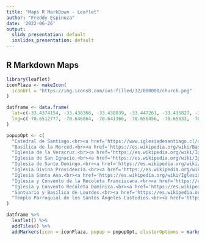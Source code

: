 ```yaml
---
title: "Maps R MarkDown - Leaflet"
author: "Freddy Espinoza"
date: '2022-06-26'
output:
  slidy_presentation: default
  ioslides_presentation: default
---
```


## R Markdown Maps

```r
library(leaflet)
iconPlaza <- makeIcon(
  iconUrl = "https://img.icons8.com/ios-filled/32/000000/church.png"
)

datframe <- data.frame(
  lat=c(-33.4374154, -33.438366, -33.438839, -33.447261, -33.435827, -33.420319, -33.437936, -33.430562, -33.423929, -33.438358, -33.436175),
  lng=c(-70.6512777, -70.646864, -70.641366, -70.656456, -70.65033, -70.606163, -70.65865, -70.647658,-70.644375, -70.685847, -70.629942)
)

popupOpt <- c(
  "Catedral de Santiago.<br><a href='https://www.iglesiadesantiago.cl/centros-eclesiasticos/catedral-de-santiago/catedral-de-santiago'>Más Detalles</a>",
  "Basílica de la Merced.<br><a href='https://es.wikipedia.org/wiki/Bas%C3%ADlica_de_la_Merced_(Santiago_de_Chile)'>Más Detalles</a>",
  "Iglesia de la Veracruz.<br><a href='https://es.wikipedia.org/wiki/Iglesia_de_la_Veracruz_(Santiago_de_Chile)'>Más Detalles</a>",
  "Iglesia de San Ignacio.<br><a href='https://es.wikipedia.org/wiki/Iglesia_de_San_Ignacio_(Santiago_de_Chile)'>Más Detalles</a>",
  "Iglesia de Santo Domingo.<br><a href='https://es.wikipedia.org/wiki/Iglesia_de_Santo_Domingo_(Santiago_de_Chile)'>Más Detalles</a>",
  "Iglesia Divina Providencia.<br><a href='https://es.wikipedia.org/wiki/Iglesia_de_la_Divina_Providencia'>Más Detalles</a>",
  "Iglesia Santa Ana.<br><a href='https://es.wikipedia.org/wiki/Iglesia_de_Santa_Ana_(Santiago_de_Chile)'>Más Detalles</a>",
  "Iglesia y Convento de la Recoleta Franciscana.<br><a href='https://es.wikipedia.org/wiki/Iglesia_de_la_Recoleta_Franciscana'>Más Detalles</a>",
  "Iglesia y Convento Recoleta Dominica.<br><a href='https://es.wikipedia.org/wiki/Iglesia_de_la_Recoleta_Dominica'>Más Detalles</a>",
  "Santuario y Basílica de Lourdes.<br><a href='https://es.wikipedia.org/wiki/Bas%C3%ADlica_de_Nuestra_Se%C3%B1ora_de_Lourdes_(Santiago_de_Chile)'>Más Detalles</a>",
  "Templo Parroquial de los Santos Ángeles Custodios.<br><a href='https://es.wikipedia.org/wiki/Iglesia_de_los_Santos_%C3%81ngeles_Custodios_(Santiago_de_Chile)'>Más Detalles</a>"
)

datframe %>%
  leaflet() %>%
  addTiles() %>%
  addMarkers(icon = iconPlaza, popup = popupOpt, clusterOptions = markerClusterOptions())

```




